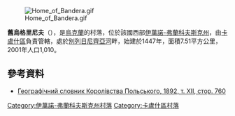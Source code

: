 [[Image:Home_of_Bandera.gif|right]]

{{coord|48|56|42|N|24|22|17|E|scale:30000|display=title}}

'''舊烏格里尼夫'''（{{lang-uk|Старий Угринів}}），是[[烏克蘭|烏克蘭]]的村落，位於該國西部[[伊萬諾-弗蘭科夫斯克州|伊萬諾-弗蘭科夫斯克州]]，由[[卡盧什區|卡盧什區]]負責管轄，處於[[別列日尼齊亞河_(利姆尼齊亞河支流)|別列日尼齊亞河]]畔，始建於1447年，面積7.51平方公里，2001年人口1,010。

==參考資料==
* [http://dir.icm.edu.pl/pl/Slownik_geograficzny/Tom_XII/760 Географічний словник Королівства Польського, 1892, т. ХІІ, стор. 760] {{Wayback|url=http://dir.icm.edu.pl/pl/Slownik_geograficzny/Tom_XII/760 |date=20141210060136 }}

{{DEFAULTSORT:Старий Угринів}}
[[Category:伊萬諾-弗蘭科夫斯克州村落|Category:伊萬諾-弗蘭科夫斯克州村落]]
[[Category:卡盧什區村落|Category:卡盧什區村落]]


{{IvanoFrankivsk-geo-stub}}
